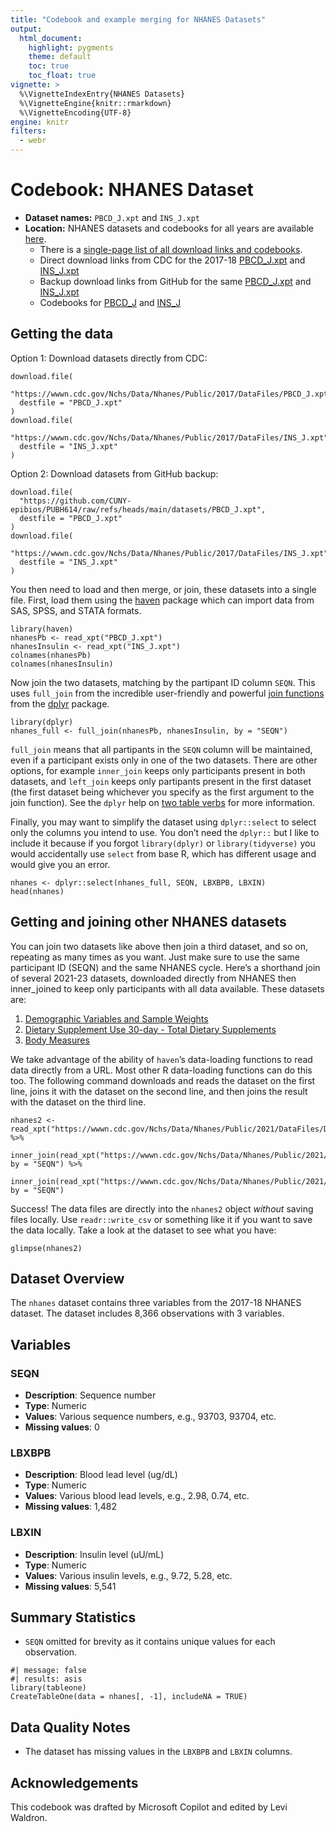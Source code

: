 ```yaml
---
title: "Codebook and example merging for NHANES Datasets"
output:
  html_document:
    highlight: pygments
    theme: default
    toc: true
    toc_float: true
vignette: >
  %\VignetteIndexEntry{NHANES Datasets}
  %\VignetteEngine{knitr::rmarkdown}
  %\VignetteEncoding{UTF-8}
engine: knitr
filters:
  - webr
---
```


# Codebook: NHANES Dataset

- **Dataset names:** `PBCD_J.xpt` and `INS_J.xpt`
- **Location:** NHANES datasets and codebooks for all years are available
[here](https://wwwn.cdc.gov/nchs/nhanes/Default.aspx). 
    - There is a [single-page list of all download links and codebooks](https://wwwn.cdc.gov/nchs/nhanes/search/datapage.aspx).
    - Direct download links from CDC for the 2017-18 [PBCD_J.xpt](https://wwwn.cdc.gov/Nchs/Data/Nhanes/Public/2017/DataFiles/PBCD_J.xpt) and [INS_J.xpt](https://wwwn.cdc.gov/Nchs/Data/Nhanes/Public/2017/DataFiles/INS_J.xpt)
    - Backup download links from GitHub for the same [PBCD_J.xpt](https://github.com/CUNY-epibios/PUBH614/raw/refs/heads/main/datasets/PBCD_J.xpt) and [INS_J.xpt](https://github.com/CUNY-epibios/PUBH614/raw/refs/heads/main/datasets/INS_J.xpt)
    - Codebooks for [PBCD_J](https://wwwn.cdc.gov/Nchs/Data/Nhanes/Public/2017/DataFiles/PBCD_J.htm) and [INS_J](https://wwwn.cdc.gov/Nchs/Data/Nhanes/Public/2017/DataFiles/INS_J.htm)

## Getting the data

Option 1: Download datasets directly from CDC:
```webr-r
download.file(
  "https://wwwn.cdc.gov/Nchs/Data/Nhanes/Public/2017/DataFiles/PBCD_J.xpt",
  destfile = "PBCD_J.xpt"
)
download.file(
  "https://wwwn.cdc.gov/Nchs/Data/Nhanes/Public/2017/DataFiles/INS_J.xpt",
  destfile = "INS_J.xpt"
)
```

Option 2: Download datasets from GitHub backup:
```webr-r
download.file(
  "https://github.com/CUNY-epibios/PUBH614/raw/refs/heads/main/datasets/PBCD_J.xpt",
  destfile = "PBCD_J.xpt"
)
download.file(
  "https://wwwn.cdc.gov/Nchs/Data/Nhanes/Public/2017/DataFiles/INS_J.xpt",
  destfile = "INS_J.xpt"
)
```

You then need to load and then merge, or join, these datasets into a single file.
First, load them using the [haven](https://haven.tidyverse.org/) package which
can import data from SAS, SPSS, and STATA formats.

```webr-r
library(haven)
nhanesPb <- read_xpt("PBCD_J.xpt")
nhanesInsulin <- read_xpt("INS_J.xpt")
colnames(nhanesPb)
colnames(nhanesInsulin)
```

Now join the two datasets, matching by the partipant ID column `SEQN`. This uses 
`full_join` from the incredible user-friendly and powerful [join functions](https://dplyr.tidyverse.org/articles/base.html?q=join#two-table-verbs) 
from the [dplyr](https://dplyr.tidyverse.org/) package.

```webr-r
library(dplyr)
nhanes_full <- full_join(nhanesPb, nhanesInsulin, by = "SEQN")
```

::: {#boxedtext}
`full_join` means that all partipants in the `SEQN` column will be maintained, 
even if a participant exists only in one of the two datasets. There are other 
options, for example `inner_join` keeps only participants present in both
datasets, and `left_join` keeps only partipants present in the first dataset
(the first dataset being whichever you specify as the first argument to the join
function). See the `dplyr` help on [two table verbs](https://dplyr.tidyverse.org/articles/base.html?q=join#two-table-verbs)
for more information.
:::

Finally, you may want to simplify the dataset using `dplyr::select` to select
only the columns you intend to use. You don't need the `dplyr::` but I like to 
include it because if you forgot `library(dplyr)` or `library(tidyverse)` you 
would accidentally use `select` from base R, which has different usage and would
give you an error.

```webr-r
nhanes <- dplyr::select(nhanes_full, SEQN, LBXBPB, LBXIN)
head(nhanes)
```

## Getting and joining other NHANES datasets

You can join two datasets like above then join a third dataset, and so on, 
repeating as many times as you want. Just make sure to use the same participant
ID (SEQN) and the same NHANES cycle. Here's a shorthand join of several 2021-23
datasets, downloaded directly from NHANES then inner_joined to keep only 
participants with all data available. These datasets are:

1. [Demographic Variables and Sample Weights](https://wwwn.cdc.gov/nchs/nhanes/search/datapage.aspx?Component=Demographics&Cycle=2021-2023)
2. [Dietary Supplement Use 30-day - Total Dietary Supplements](https://wwwn.cdc.gov/nchs/nhanes/search/datapage.aspx?Component=Dietary&Cycle=2021-2023)
3. [Body Measures](https://wwwn.cdc.gov/nchs/nhanes/search/datapage.aspx?Component=Examination&Cycle=2021-2023)

We take advantage of the ability of `haven`'s data-loading functions to read
data directly from a URL. Most other R data-loading functions can do this too.
The following command downloads and reads the dataset on the first line, joins 
it with the dataset on the second line, and then joins the result with the dataset
on the third line. 

```webr-r
nhanes2 <- read_xpt("https://wwwn.cdc.gov/Nchs/Data/Nhanes/Public/2021/DataFiles/DEMO_L.xpt") %>%
  inner_join(read_xpt("https://wwwn.cdc.gov/Nchs/Data/Nhanes/Public/2021/DataFiles/DSQTOT_L.xpt"), by = "SEQN") %>%
  inner_join(read_xpt("https://wwwn.cdc.gov/Nchs/Data/Nhanes/Public/2021/DataFiles/BPXO_L.xpt"), by = "SEQN")
```
Success! The data files are directly into the `nhanes2` object _without_ saving 
files locally. Use `readr::write_csv` or something like it if you want to save the 
data locally.  Take a look at the dataset to see what you have:

```webr-r
glimpse(nhanes2)
```

## Dataset Overview

The `nhanes` dataset contains three variables from the 2017-18 NHANES dataset. 
The dataset includes 8,366 observations with 3 variables.

## Variables

### SEQN
- **Description**: Sequence number
- **Type**: Numeric
- **Values**: Various sequence numbers, e.g., 93703, 93704, etc.
- **Missing values**: 0

### LBXBPB
- **Description**: Blood lead level (ug/dL)
- **Type**: Numeric
- **Values**: Various blood lead levels, e.g., 2.98, 0.74, etc.
- **Missing values**: 1,482

### LBXIN
- **Description**: Insulin level (uU/mL)
- **Type**: Numeric
- **Values**: Various insulin levels, e.g., 9.72, 5.28, etc.
- **Missing values**: 5,541

## Summary Statistics

- `SEQN` omitted for brevity as it contains unique values for each observation.

```webr-r
#| message: false
#| results: asis
library(tableone)
CreateTableOne(data = nhanes[, -1], includeNA = TRUE)
```

## Data Quality Notes
- The dataset has missing values in the `LBXBPB` and `LBXIN` columns.

## Acknowledgements
This codebook was drafted by Microsoft Copilot and edited by Levi Waldron.
